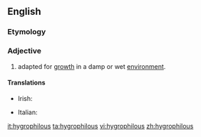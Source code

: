 ==English==

===Etymology===
{{confix|hygro|philous|lang=en}}

===Adjective===
{{en-adj|-}}

# {{label|en|botany|of a plant}} adapted for [[growth]] in a damp or wet [[environment]].

====Translations====
{{trans-top|adapted for growth in a damp or wet environment}}
* Irish: {{t|ga|taisiarrthach}}
{{trans-mid}}
* Italian: {{t+|it|igrofilo}}
{{trans-bottom}}

[[it:hygrophilous]]
[[ta:hygrophilous]]
[[vi:hygrophilous]]
[[zh:hygrophilous]]